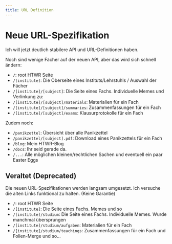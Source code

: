 ```yaml
---
title: URL Definition
---
```


# Neue URL-Spezifikation

Ich will jetzt deutlich stabilere API und URL-Definitionen haben.

Noch sind wenige Fächer auf der neuen API, aber das wird sich schnell ändern:

- `/`: root HTWR Seite
- `/[institute]`: Die Oberseite eines Instituts/Lehrstuhls / Auswahl der Fächer
- `/[institute]/[subject]`: Die Seite eines Fachs. Individuelle Memes und Verlinkung zu:
- `/[institute]/[subject]/materials`: Materialien für ein Fach
- `/[institute]/[subject]/summaries`: Zusammenfassungen für ein Fach
- `/[institute]/[subject]/exams`: Klausurprotokolle für ein Fach

Zudem noch:

- `/panikzettel`: Übersicht über alle Panikzettel
- `/panikzettel/[subject].pdf`: Download eines Panikzettels für ein Fach
- `/blog`: Mein HTWR-Blog
- `/docs`: Ihr seid gerade da.
- `/...`: Alle möglichen kleinen/rechtlichen Sachen und eventuell ein paar Easter Eggs

## Veraltet (Deprecated)

Die neuen URL-Spezifikationen werden langsam umgesetzt. Ich versuche die alten Links funktional zu halten. (Keine Garantie)

- `/`: root HTWR Seite
- `/[institute]`: Die Seite eines Fachs. Memes und so
- `/[institute]/studium`: Die Seite eines Fachs. Individuelle Memes. Wurde manchmal übersprungen
- `/[institute]/studium/aufgaben`: Materialien für ein Fach
- `/[institute]/studium/teachings`: Zusammenfassungen für ein Fach und Folien-Merge und so...
